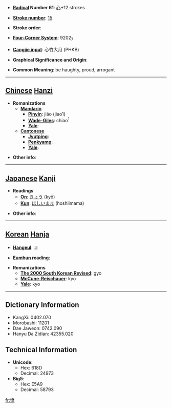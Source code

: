 * '''[[Wiktionary:Chinese radical index| Radical]] Number 61''': [[Wiktionary:Chinese radical index 心|心]]+12 strokes

* '''[[Wiktionary:Chinese total strokes index|Stroke number]]''': [[Wiktionary:Chinese total strokes index 15|15]]

* '''Stroke order''': 

* '''[[Wiktionary:Chinese four corner index|Four-Corner System]]''': 9202<sub>7</sub>

* '''[[Wiktionary:Chinese Cangjie index|Cangjie input]]''': 心竹大月 (PHKB)

* '''Graphical Significance and Origin''': 

* '''Common Meaning''': be haughty, proud, arrogant

----

== [[Chinese]] [[Hanzi]] ==

* '''Romanizations'''
** '''[[Mandarin]]'''
*** '''[[Pinyin]]''': jiāo (jiao1)
*** '''[[Wade-Giles]]''': chiao<sup>1</sup>
*** '''[[Yale]]''': 
** '''[[Cantonese]]'''
*** '''[[Jyutping]]''':
*** '''[[Penkyamp]]''': 
*** '''[[Yale]]''': 

* '''Other info''': 

----

== [[Japanese]] [[Kanji]] ==

* '''Readings'''
** '''[[On]]''': [[きょう]] (kyō)
** '''[[Kun]]''': [[ほしいまま]] (hoshiimama)

* '''Other info''':  

----

== [[Korean]] [[Hanja]] ==

* '''[[Hangeul]]''': 교

* '''[[Eumhun]] reading''': 

* '''Romanizations'''
** '''[[The 2000 South Korean Revised Romanization|The 2000 South Korean Revised]]''': gyo
** '''[[McCune-Reischauer]]''': kyo
** '''[[Yale]]''': kyo

----

== Dictionary Information ==

* KangXi: 0402.070
* Morobashi: 11201
* Dae Jaweon: 0742.090
* Hanyu Da Zidian: 42355.020

== Technical Information ==

* '''Unicode''':
** Hex: 618D
** Decimal: 24973
* '''Big5''':
** Hex: E5A9
** Decimal: 58793

[[fr:憍]]
